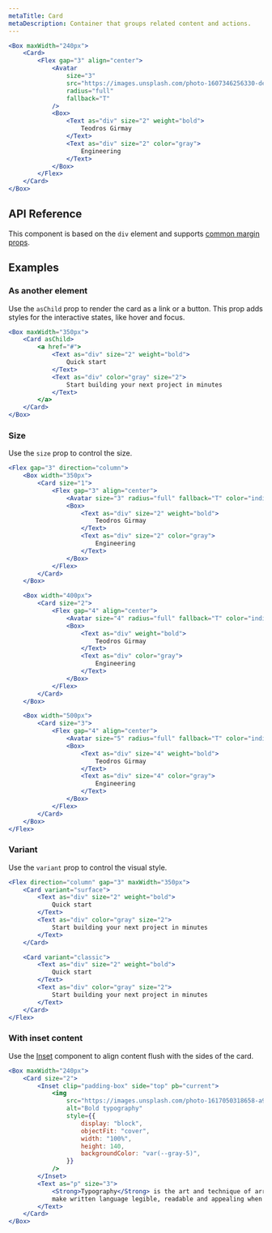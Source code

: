 ```yaml
---
metaTitle: Card
metaDescription: Container that groups related content and actions.
---
```


```jsx live=true
<Box maxWidth="240px">
	<Card>
		<Flex gap="3" align="center">
			<Avatar
				size="3"
				src="https://images.unsplash.com/photo-1607346256330-dee7af15f7c5?&w=64&h=64&dpr=2&q=70&crop=focalpoint&fp-x=0.67&fp-y=0.5&fp-z=1.4&fit=crop"
				radius="full"
				fallback="T"
			/>
			<Box>
				<Text as="div" size="2" weight="bold">
					Teodros Girmay
				</Text>
				<Text as="div" size="2" color="gray">
					Engineering
				</Text>
			</Box>
		</Flex>
	</Card>
</Box>
```

## API Reference

This component is based on the `div` element and supports [common margin props](/themes/docs/overview/layout#margin-props).

<ThemesPropsTable defs="cardPropDefs" />

## Examples

### As another element

Use the `asChild` prop to render the card as a link or a button. This prop adds styles for the interactive states, like hover and focus.

```jsx live=true
<Box maxWidth="350px">
	<Card asChild>
		<a href="#">
			<Text as="div" size="2" weight="bold">
				Quick start
			</Text>
			<Text as="div" color="gray" size="2">
				Start building your next project in minutes
			</Text>
		</a>
	</Card>
</Box>
```

### Size

Use the `size` prop to control the size.

```jsx live=true
<Flex gap="3" direction="column">
	<Box width="350px">
		<Card size="1">
			<Flex gap="3" align="center">
				<Avatar size="3" radius="full" fallback="T" color="indigo" />
				<Box>
					<Text as="div" size="2" weight="bold">
						Teodros Girmay
					</Text>
					<Text as="div" size="2" color="gray">
						Engineering
					</Text>
				</Box>
			</Flex>
		</Card>
	</Box>

	<Box width="400px">
		<Card size="2">
			<Flex gap="4" align="center">
				<Avatar size="4" radius="full" fallback="T" color="indigo" />
				<Box>
					<Text as="div" weight="bold">
						Teodros Girmay
					</Text>
					<Text as="div" color="gray">
						Engineering
					</Text>
				</Box>
			</Flex>
		</Card>
	</Box>

	<Box width="500px">
		<Card size="3">
			<Flex gap="4" align="center">
				<Avatar size="5" radius="full" fallback="T" color="indigo" />
				<Box>
					<Text as="div" size="4" weight="bold">
						Teodros Girmay
					</Text>
					<Text as="div" size="4" color="gray">
						Engineering
					</Text>
				</Box>
			</Flex>
		</Card>
	</Box>
</Flex>
```

### Variant

Use the `variant` prop to control the visual style.

```jsx live=true
<Flex direction="column" gap="3" maxWidth="350px">
	<Card variant="surface">
		<Text as="div" size="2" weight="bold">
			Quick start
		</Text>
		<Text as="div" color="gray" size="2">
			Start building your next project in minutes
		</Text>
	</Card>

	<Card variant="classic">
		<Text as="div" size="2" weight="bold">
			Quick start
		</Text>
		<Text as="div" color="gray" size="2">
			Start building your next project in minutes
		</Text>
	</Card>
</Flex>
```

### With inset content

Use the [Inset](/themes/docs/components/inset) component to align content flush with the sides of the card.

```jsx live=true
<Box maxWidth="240px">
	<Card size="2">
		<Inset clip="padding-box" side="top" pb="current">
			<img
				src="https://images.unsplash.com/photo-1617050318658-a9a3175e34cb?ixlib=rb-4.0.3&ixid=M3wxMjA3fDB8MHxwaG90by1wYWdlfHx8fGVufDB8fHx8fA%3D%3D&auto=format&fit=crop&w=600&q=80"
				alt="Bold typography"
				style={{
					display: "block",
					objectFit: "cover",
					width: "100%",
					height: 140,
					backgroundColor: "var(--gray-5)",
				}}
			/>
		</Inset>
		<Text as="p" size="3">
			<Strong>Typography</Strong> is the art and technique of arranging type to
			make written language legible, readable and appealing when displayed.
		</Text>
	</Card>
</Box>
```
